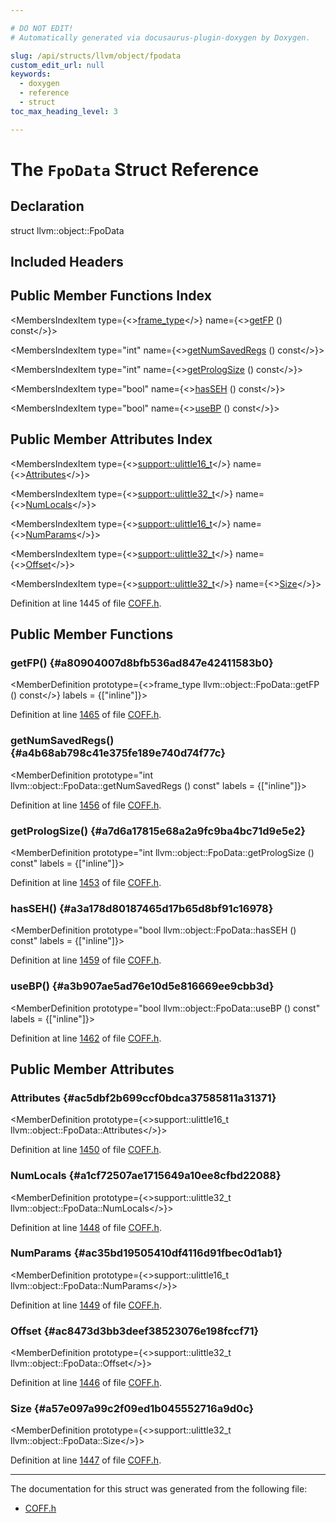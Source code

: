```yaml
---

# DO NOT EDIT!
# Automatically generated via docusaurus-plugin-doxygen by Doxygen.

slug: /api/structs/llvm/object/fpodata
custom_edit_url: null
keywords:
  - doxygen
  - reference
  - struct
toc_max_heading_level: 3

---
```





# The `FpoData` Struct Reference

<DoxygenPage pluginConfig={pluginConfig}>



## Declaration

<CodeBlock>struct llvm::object::FpoData</CodeBlock>

## Included Headers

<IncludesList>
<IncludesListItem
  filePath="llvm/Object/COFF.h"
  permalink="/docs/api/files/include/include/llvm/include/llvm/object/coff-h"
  isLocal="true" />
</IncludesList>

## Public Member Functions Index

<MembersIndex>

<MembersIndexItem
  type={<><a href="/docs/api/namespaces/llvm/object/#a9ccba1294fa90f65bf21ab14db4ea0cd">frame&#95;type</a></>}
  name={<><a href="#a80904007d8bfb536ad847e42411583b0">getFP</a> () const</>}>
</MembersIndexItem>

<MembersIndexItem
  type="int"
  name={<><a href="#a4b68ab798c41e375fe189e740d74f77c">getNumSavedRegs</a> () const</>}>
</MembersIndexItem>

<MembersIndexItem
  type="int"
  name={<><a href="#a7d6a17815e68a2a9fc9ba4bc71d9e5e2">getPrologSize</a> () const</>}>
</MembersIndexItem>

<MembersIndexItem
  type="bool"
  name={<><a href="#a3a178d80187465d17b65d8bf91c16978">hasSEH</a> () const</>}>
</MembersIndexItem>

<MembersIndexItem
  type="bool"
  name={<><a href="#a3b907ae5ad76e10d5e816669ee9cbb3d">useBP</a> () const</>}>
</MembersIndexItem>

</MembersIndex>

## Public Member Attributes Index

<MembersIndex>

<MembersIndexItem
  type={<><a href="/docs/api/namespaces/llvm/support/#a4e29b3df92632c930b82161555c3b8d6">support::ulittle16&#95;t</a></>}
  name={<><a href="#ac5dbf2b699ccf0bdca37585811a31371">Attributes</a></>}>
</MembersIndexItem>

<MembersIndexItem
  type={<><a href="/docs/api/namespaces/llvm/support/#a206b37274fa3e908017da357d12724d1">support::ulittle32&#95;t</a></>}
  name={<><a href="#a1cf72507ae1715649a10ee8cfbd22088">NumLocals</a></>}>
</MembersIndexItem>

<MembersIndexItem
  type={<><a href="/docs/api/namespaces/llvm/support/#a4e29b3df92632c930b82161555c3b8d6">support::ulittle16&#95;t</a></>}
  name={<><a href="#ac35bd19505410df4116d91fbec0d1ab1">NumParams</a></>}>
</MembersIndexItem>

<MembersIndexItem
  type={<><a href="/docs/api/namespaces/llvm/support/#a206b37274fa3e908017da357d12724d1">support::ulittle32&#95;t</a></>}
  name={<><a href="#ac8473d3bb3deef38523076e198fccf71">Offset</a></>}>
</MembersIndexItem>

<MembersIndexItem
  type={<><a href="/docs/api/namespaces/llvm/support/#a206b37274fa3e908017da357d12724d1">support::ulittle32&#95;t</a></>}
  name={<><a href="#a57e097a99c2f09ed1b045552716a9d0c">Size</a></>}>
</MembersIndexItem>

</MembersIndex>


Definition at line 1445 of file <a href="/docs/api/files/include/include/llvm/include/llvm/object/coff-h">COFF.h</a>.

<SectionDefinition>

## Public Member Functions

### getFP() {#a80904007d8bfb536ad847e42411583b0}

<MemberDefinition
  prototype={<>frame&#95;type llvm::object::FpoData::getFP () const</>}
  labels = {["inline"]}>

Definition at line <a href="/docs/api/files/include/include/llvm/include/llvm/object/coff-h/#l01465">1465</a> of file <a href="/docs/api/files/include/include/llvm/include/llvm/object/coff-h">COFF.h</a>.
</MemberDefinition>

### getNumSavedRegs() {#a4b68ab798c41e375fe189e740d74f77c}

<MemberDefinition
  prototype="int llvm::object::FpoData::getNumSavedRegs () const"
  labels = {["inline"]}>

Definition at line <a href="/docs/api/files/include/include/llvm/include/llvm/object/coff-h/#l01456">1456</a> of file <a href="/docs/api/files/include/include/llvm/include/llvm/object/coff-h">COFF.h</a>.
</MemberDefinition>

### getPrologSize() {#a7d6a17815e68a2a9fc9ba4bc71d9e5e2}

<MemberDefinition
  prototype="int llvm::object::FpoData::getPrologSize () const"
  labels = {["inline"]}>

Definition at line <a href="/docs/api/files/include/include/llvm/include/llvm/object/coff-h/#l01453">1453</a> of file <a href="/docs/api/files/include/include/llvm/include/llvm/object/coff-h">COFF.h</a>.
</MemberDefinition>

### hasSEH() {#a3a178d80187465d17b65d8bf91c16978}

<MemberDefinition
  prototype="bool llvm::object::FpoData::hasSEH () const"
  labels = {["inline"]}>

Definition at line <a href="/docs/api/files/include/include/llvm/include/llvm/object/coff-h/#l01459">1459</a> of file <a href="/docs/api/files/include/include/llvm/include/llvm/object/coff-h">COFF.h</a>.
</MemberDefinition>

### useBP() {#a3b907ae5ad76e10d5e816669ee9cbb3d}

<MemberDefinition
  prototype="bool llvm::object::FpoData::useBP () const"
  labels = {["inline"]}>

Definition at line <a href="/docs/api/files/include/include/llvm/include/llvm/object/coff-h/#l01462">1462</a> of file <a href="/docs/api/files/include/include/llvm/include/llvm/object/coff-h">COFF.h</a>.
</MemberDefinition>

</SectionDefinition>

<SectionDefinition>

## Public Member Attributes

### Attributes {#ac5dbf2b699ccf0bdca37585811a31371}

<MemberDefinition
  prototype={<>support::ulittle16&#95;t llvm::object::FpoData::Attributes</>}>

Definition at line <a href="/docs/api/files/include/include/llvm/include/llvm/object/coff-h/#l01450">1450</a> of file <a href="/docs/api/files/include/include/llvm/include/llvm/object/coff-h">COFF.h</a>.
</MemberDefinition>

### NumLocals {#a1cf72507ae1715649a10ee8cfbd22088}

<MemberDefinition
  prototype={<>support::ulittle32&#95;t llvm::object::FpoData::NumLocals</>}>

Definition at line <a href="/docs/api/files/include/include/llvm/include/llvm/object/coff-h/#l01448">1448</a> of file <a href="/docs/api/files/include/include/llvm/include/llvm/object/coff-h">COFF.h</a>.
</MemberDefinition>

### NumParams {#ac35bd19505410df4116d91fbec0d1ab1}

<MemberDefinition
  prototype={<>support::ulittle16&#95;t llvm::object::FpoData::NumParams</>}>

Definition at line <a href="/docs/api/files/include/include/llvm/include/llvm/object/coff-h/#l01449">1449</a> of file <a href="/docs/api/files/include/include/llvm/include/llvm/object/coff-h">COFF.h</a>.
</MemberDefinition>

### Offset {#ac8473d3bb3deef38523076e198fccf71}

<MemberDefinition
  prototype={<>support::ulittle32&#95;t llvm::object::FpoData::Offset</>}>

Definition at line <a href="/docs/api/files/include/include/llvm/include/llvm/object/coff-h/#l01446">1446</a> of file <a href="/docs/api/files/include/include/llvm/include/llvm/object/coff-h">COFF.h</a>.
</MemberDefinition>

### Size {#a57e097a99c2f09ed1b045552716a9d0c}

<MemberDefinition
  prototype={<>support::ulittle32&#95;t llvm::object::FpoData::Size</>}>

Definition at line <a href="/docs/api/files/include/include/llvm/include/llvm/object/coff-h/#l01447">1447</a> of file <a href="/docs/api/files/include/include/llvm/include/llvm/object/coff-h">COFF.h</a>.
</MemberDefinition>

</SectionDefinition>

<hr/>

The documentation for this struct was generated from the following file:

<ul>
<li><a href="/docs/api/files/include/include/llvm/include/llvm/object/coff-h">COFF.h</a></li>
</ul>

</DoxygenPage>
